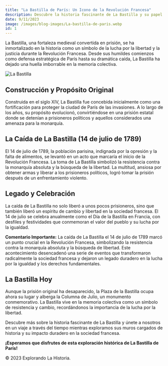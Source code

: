 ```yaml
---
title: "La Bastilla de París: Un Icono de la Revolución Francesa"
description: Descubre la historia fascinante de La Bastilla y su papel crucial en la Revolución Francesa.
date: 9/11/2023
image: /images/blog-images/La-bastilla-de-paris.webp
id: 1
---
```


La Bastilla, una fortaleza medieval convertida en prisión, se ha inmortalizado en la historia como un símbolo de la lucha por la libertad y la justicia durante la Revolución Francesa. Desde sus humildes comienzos como defensa estratégica de París hasta su dramática caída, La Bastilla ha dejado una huella imborrable en la memoria colectiva.

![La Bastilla](/images/blog-images/La-bastilla-de-paris.webp)

## Construcción y Propósito Original

Construida en el siglo XIV, La Bastilla fue concebida inicialmente como una fortificación para proteger la ciudad de París de las invasiones. A lo largo de los años, su propósito evolucionó, convirtiéndose en una prisión estatal donde se detenían a prisioneros políticos y aquellos considerados una amenaza para la monarquía.

## La Caída de La Bastilla (14 de julio de 1789)

El 14 de julio de 1789, la población parisina, indignada por la opresión y la falta de alimentos, se levantó en un acto que marcaría el inicio de la Revolución Francesa. La toma de La Bastilla simbolizó la resistencia contra la monarquía absoluta y la búsqueda de la libertad. La multitud, ansiosa por obtener armas y liberar a los prisioneros políticos, logró tomar la prisión después de un enfrentamiento violento.

## Legado y Celebración

La caída de La Bastilla no solo liberó a unos pocos prisioneros, sino que también liberó un espíritu de cambio y libertad en la sociedad francesa. El 14 de julio se celebra anualmente como el Día de la Bastilla en Francia, con desfiles y festividades que conmemoran el valor del pueblo y su lucha por la igualdad.

<div className="bg-red-100 p-4 border border-red-400 text-red-700">
  <strong>Comentario Importante:</strong> La caída de La Bastilla el 14 de julio de 1789 marcó un punto crucial en la Revolución Francesa, simbolizando la resistencia contra la monarquía absoluta y la búsqueda de libertad. Este acontecimiento desencadenó una serie de eventos que transformaron radicalmente la sociedad francesa y dejaron un legado duradero en la lucha por la igualdad y los derechos fundamentales.
</div>


## La Bastilla Hoy

Aunque la prisión original ha desaparecido, la Plaza de la Bastilla ocupa ahora su lugar y alberga la Columna de Julio, un monumento conmemorativo. La Bastilla vive en la memoria colectiva como un símbolo de resistencia y cambio, recordándonos la importancia de la lucha por la libertad.

Descubre más sobre la historia fascinante de La Bastilla y únete a nosotros en un viaje a través del tiempo mientras exploramos sus muros cargados de historia y su impacto duradero en la sociedad francesa.

**¡Esperamos que disfrutes de esta exploración histórica de La Bastilla de París!**

<footer>
  © 2023 Explorando La Historia.
</footer>

